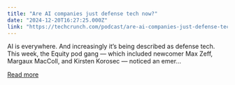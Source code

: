 ```yaml
---
title: "Are AI companies just defense tech now?"
date: "2024-12-20T16:27:25.000Z"
link: "https://techcrunch.com/podcast/are-ai-companies-just-defense-tech-now/"
---
```


AI is everywhere. And increasingly it&#8217;s being described as defense tech. This week, the Equity pod gang — which included newcomer Max Zeff, Margaux MacColl, and Kirsten Korosec — noticed an emer...

[Read more](https://techcrunch.com/podcast/are-ai-companies-just-defense-tech-now/)
